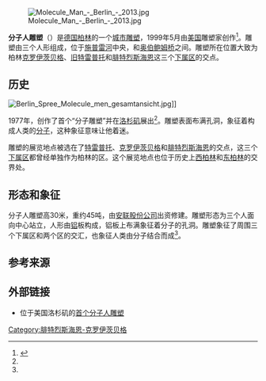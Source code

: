 {{coord|52|29|49|N|13|27|32|E|display=title}}
[[File:Molecule_Man_-_Berlin_-_2013.jpg|thumb]]

'''分子人雕塑'''（{{lang-en|'''Molecule Man'''}}）是[[德国|德国]][[柏林|柏林]]的一个[[城市雕塑|城市雕塑]]，1999年5月由[[美国|美国]]雕塑家{{link-en|乔纳森·博罗夫斯基|Jonathan Borofsky}}创作<ref name="official">{{cite web |url=http://www.borofsky.com/index.php?album=moleculemanberlin |title=Molecule Man, Berlin |publisher=borofsky.com |language=en |access-date=2020-12-27 |archive-date=2011-10-04 |archive-url=https://web.archive.org/web/20111004135410/http://www.borofsky.com/index.php?album=moleculemanberlin |dead-url=no }}</ref>。雕塑由三个人形组成，位于[[施普雷河|施普雷河]]中央，{{link-de|埃尔森桥|Elsenbrücke}}和[[奥伯鲍姆桥|奥伯鲍姆桥]]之间。雕塑所在位置大致为柏林[[克罗伊茨贝格|克罗伊茨贝格]]、[[旧特雷普托_(柏林)|旧特雷普托]]和[[腓特烈斯海恩|腓特烈斯海恩]]这三个[[柏林区份|下属区]]的交点。

==历史==
[[File:Berlin_Spree_Molecule_men_gesamtansicht.jpg|thumb]]]]

1977年，{{link-en|乔纳森·博罗夫斯基|Jonathan Borofsky}}创作了首个“分子雕塑”并在[[洛杉矶|洛杉矶]]展出<ref name="official"/>。雕塑表面布满孔洞，象征着构成人类的[[分子|分子]]，这种象征意味让他着迷。

雕塑的展览地点被选在了[[特雷普托|特雷普托]]、[[克罗伊茨贝格|克罗伊茨贝格]]和[[腓特烈斯海恩|腓特烈斯海恩]]的交点，这三个[[柏林区份|下属区]]都曾经单独作为柏林的区。这个展览地点也位于历史上[[西柏林|西柏林]]和[[东柏林|东柏林]]的交界处。

==形态和象征==
分子人雕塑高30米，重约45吨，由[[安联|安联股份公司]]出资修建。雕塑形态为三个人面向中心站立，人形由[[铝|铝]]板构成，铝板上布满象征着分子的孔洞。雕塑象征了周围三个下属区和两个区的交汇，也象征人类由分子结合而成<ref name="official"/>。

==参考来源==
{{reflist}}

==外部链接==
* 位于美国洛杉矶的[http://publicartinla.com/CivicCenter/moleculeman.html 首个分子人雕塑] {{Wayback|url=http://publicartinla.com/CivicCenter/moleculeman.html |date=20201018025843 }}
{{Commons|Molecule Man}}

[[Category:腓特烈斯海恩-克罗伊茨贝格|Category:腓特烈斯海恩-克罗伊茨贝格]]